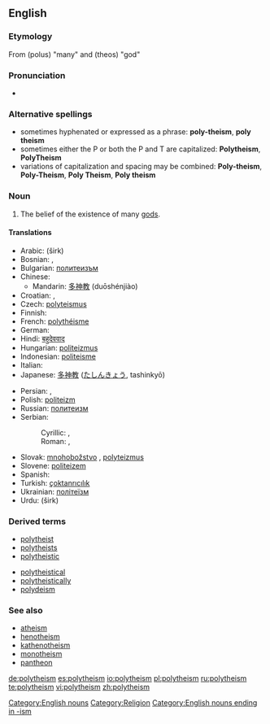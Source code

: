 {{wikipedia|Polytheism}}
==English==

===Etymology===
From {{AGr.}} '''{{polytonic|[[πολύς]]}}''' (polus) "many" and '''{{polytonic|[[θεός]]}}''' (theos) "god"

===Pronunciation===
* {{IPA|/pɒli'θi'ĭz'əm}}

===Alternative spellings===
*sometimes hyphenated or expressed as a phrase: '''poly-theism''', '''poly theism'''
*sometimes either the P or both the P and T are capitalized: '''Polytheism''', '''PolyTheism'''
*variations of capitalization and spacing may be combined: '''Poly-theism''', '''Poly-Theism''', '''Poly Theism''', '''Poly theism'''

===Noun===
{{en-noun}}

# The belief of the existence of many [[god]]s.

====Translations====
{{top}}
*Arabic: {{Arab|[[شرك|شِرْك]]}} (širk)
*Bosnian: {{t-|bs|politeizam|m}}, {{t|bs|mnogoboštvo|n}}
*Bulgarian: [[политеизъм]] {{m}}
*Chinese:
**Mandarin: [[多神教]] (duōshénjiào)
*Croatian: {{t-|hr|politeizam|m}}, {{t|hr|mnogoboštvo|n}}
*Czech: [[polyteismus]] {{m}}
* Finnish: {{t-|fi|polyteismi}}
*French: [[polythéisme]] {{m}}
* German: {{t+|de|Polytheismus|m}}
*Hindi: [[बहुदेववाद]]
*Hungarian: [[politeizmus]]
*Indonesian: [[politeisme]]
* Italian: {{t+|it|politeismo}}
*Japanese: [[多神教]] ([[たしんきょう]], tashinkyō)
{{mid}}
*Persian: {{fa-Arab|[[چندخدایی]]}}, {{fa-Arab|[[شرک]]}}
*Polish: [[politeizm]] {{m}}
*Russian: [[политеизм]] {{IPAchar|(polytɛízm)}} {{m}}
*Serbian:
*:Cyrillic: {{t-|sr|политеизам|m}}, {{t|sr|многобоштво|n}}
*:Roman: {{t-|sr|politeizam|m}}, {{t|sr|mnogoboštvo|n}}
*Slovak: [[mnohobožstvo]] {{n}}, [[polyteizmus]] {{m}}
*Slovene: [[politeizem]] {{m}}
* Spanish: {{t+|es|politeísmo|m}}
*Turkish: [[çoktanrıcılık]]
*Ukrainian: [[політеїзм]] {{m}}
*Urdu: {{ur-Arab|[[شرک]]}} (širk)
{{bottom}}

===Derived terms===
{{top2}}
* [[polytheist]]
* [[polytheists]]
* [[polytheistic]]
{{mid2}}
* [[polytheistical]]
* [[polytheistically]]
* [[polydeism]]
{{bottom}}

===See also===
* [[atheism]]
* [[henotheism]]
* [[kathenotheism]]
* [[monotheism]]
* [[pantheon]]

[[Category:English nouns]]
[[Category:Religion]]
[[Category:English nouns ending in -ism]]

[[de:polytheism]]
[[es:polytheism]]
[[io:polytheism]]
[[pl:polytheism]]
[[ru:polytheism]]
[[te:polytheism]]
[[vi:polytheism]]
[[zh:polytheism]]